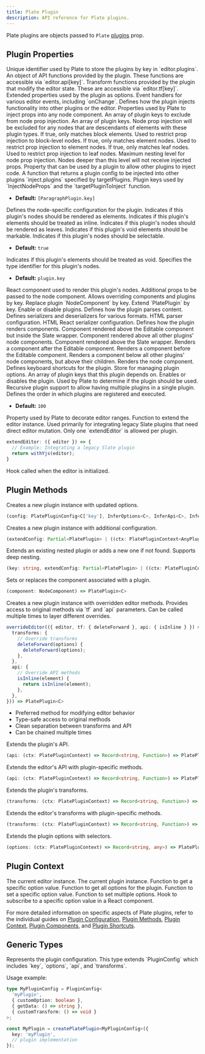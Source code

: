 ```yaml
---
title: Plate Plugin
description: API reference for Plate plugins.
---
```


Plate plugins are objects passed to `Plate` [plugins](/docs/api/core/plate-components#plugins) prop.

## Plugin Properties

<API name="Properties">
<APIAttributes>
<APIItem name="key" type="C['key']" required>
Unique identifier used by Plate to store the plugins by key in `editor.plugins`.
</APIItem>

<APIItem name="api" type="Record<string, Function>">
An object of API functions provided by the plugin. These functions are accessible via `editor.api[key]`.
</APIItem>

<APIItem name="transforms" type="Record<string, Function>">
Transform functions provided by the plugin that modify the editor state. These are accessible via `editor.tf[key]`.
</APIItem>

<APIItem name="options" type="Record<string, any>">
Extended properties used by the plugin as options.
</APIItem>

<APIItem name="handlers" type="{ onChange?: (editor: PlateEditor) => void } & Record<string, Function>">
Event handlers for various editor events, including `onChange`.
</APIItem>

<APIItem name="inject" type="object">
Defines how the plugin injects functionality into other plugins or the editor.

<APISubList>
<APISubListItem parent="inject" name="nodeProps" type="Record<string, any>" optional>
Properties used by Plate to inject props into any node component.
</APISubListItem>


<APISubListItem parent="inject" name="excludePlugins" type="string[]" optional>
An array of plugin keys to exclude from node prop injection.
</APISubListItem>

<APISubListItem parent="inject" name="excludeBelowPlugins" type="string[]" optional>
An array of plugin keys. Node prop injection will be excluded for any nodes that are descendants of elements with these plugin types.
</APISubListItem>
<APISubListItem parent="inject" name="isBlock" type="boolean" optional>
If true, only matches block elements. Used to restrict prop injection to block-level nodes.
</APISubListItem>

<APISubListItem parent="inject" name="isElement" type="boolean" optional>
If true, only matches element nodes. Used to restrict prop injection to element nodes.
</APISubListItem>
<APISubListItem parent="inject" name="isLeaf" type="boolean" optional>
If true, only matches leaf nodes. Used to restrict prop injection to leaf nodes.
</APISubListItem>
<APISubListItem parent="inject" name="maxLevel" type="number" optional>
Maximum nesting level for node prop injection. Nodes deeper than this level will not receive injected props.
</APISubListItem>
<APISubListItem parent="inject" name="plugins" type="Record<string, Partial<PlatePlugin>>" optional>
Property that can be used by a plugin to allow other plugins to inject code.
</APISubListItem>
<APISubListItem parent="inject" name="targetPluginToInject" type="function" optional>
A function that returns a plugin config to be injected into other plugins `inject.plugins` specified by targetPlugins.
</APISubListItem>
<APISubListItem parent="inject" name="targetPlugins" type="string[]" optional>
Plugin keys used by `InjectNodeProps` and the `targetPluginToInject` function.

- **Default:** `[ParagraphPlugin.key]`
</APISubListItem>
</APISubList>
</APIItem>

<APIItem name="node" type="object">
Defines the node-specific configuration for the plugin.

<APISubList>
<APISubListItem parent="node" name="isElement" type="boolean" optional>
Indicates if this plugin's nodes should be rendered as elements.
</APISubListItem>
<APISubListItem parent="node" name="isInline" type="boolean" optional>
Indicates if this plugin's elements should be treated as inline.
</APISubListItem>
<APISubListItem parent="node" name="isLeaf" type="boolean" optional>
Indicates if this plugin's nodes should be rendered as leaves.
</APISubListItem>
<APISubListItem parent="node" name="isMarkableVoid" type="boolean" optional>
Indicates if this plugin's void elements should be markable.
</APISubListItem>
<APISubListItem parent="node" name="isSelectable" type="boolean" optional>
Indicates if this plugin's nodes should be selectable.

- **Default:** `true`
</APISubListItem>
<APISubListItem parent="node" name="isVoid" type="boolean" optional>
Indicates if this plugin's elements should be treated as void.
</APISubListItem>
<APISubListItem parent="node" name="type" type="string" optional>
Specifies the type identifier for this plugin's nodes.

- **Default:** `plugin.key`
</APISubListItem>
<APISubListItem parent="node" name="component" type="NodeComponent | null" optional>
React component used to render this plugin's nodes.
</APISubListItem>
<APISubListItem parent="node" name="props" type="NodeProps<WithAnyKey<C>>" optional>
Additional props to be passed to the node component.
</APISubListItem>
</APISubList>
</APIItem>

<APIItem name="override" type="object">
Allows overriding components and plugins by key.

<APISubList>
<APISubListItem parent="override" name="components" type="Record<string, NodeComponent>" optional>
Replace plugin `NodeComponent` by key.
</APISubListItem>
<APISubListItem parent="override" name="plugins" type="Record<string, Partial<EditorPlatePlugin<AnyPluginConfig>>>" optional>
Extend `PlatePlugin` by key.
</APISubListItem>
<APISubListItem parent="override" name="enabled" type="Partial<Record<string, boolean>>" optional>
Enable or disable plugins.
</APISubListItem>
</APISubList>
</APIItem>

<APIItem name="parser" type="Nullable<Parser<WithAnyKey<C>>>">
Defines how the plugin parses content.
</APIItem>

<APIItem name="parsers" type="object">
Defines serializers and deserializers for various formats.

<APISubList>
<APISubListItem parent="parsers" name="html" type="Nullable<{ deserializer?: HtmlDeserializer<WithAnyKey<C>>; serializer?: HtmlSerializer<WithAnyKey<C>> }>" optional>
HTML parser configuration.
</APISubListItem>
<APISubListItem parent="parsers" name="htmlReact" type="Nullable<{ serializer?: HtmlReactSerializer<WithAnyKey<C>> }>" optional>
HTML React serializer configuration.
</APISubListItem>
</APISubList>
</APIItem>

<APIItem name="render" type="object">
Defines how the plugin renders components.

<APISubList>
<APISubListItem parent="render" name="aboveEditable" type="Component" optional>
Component rendered above the Editable component but inside the Slate wrapper.
</APISubListItem>
<APISubListItem parent="render" name="aboveNodes" type="Component" optional>
Component rendered above all other plugins' node components.
</APISubListItem>
<APISubListItem parent="render" name="aboveSlate" type="Component" optional>
Component rendered above the Slate wrapper.
</APISubListItem>
<APISubListItem parent="render" name="afterEditable" type="EditableSiblingComponent" optional>
Renders a component after the Editable component.
</APISubListItem>
<APISubListItem parent="render" name="beforeEditable" type="EditableSiblingComponent" optional>
Renders a component before the Editable component.
</APISubListItem>
<APISubListItem parent="render" name="belowNodes" type="NodeWrapperComponent<WithAnyKey<C>>" optional>
Renders a component below all other plugins' node components, but above their children.
</APISubListItem>
<APISubListItem parent="render" name="node" type="NodeComponent" optional>
Renders the node component.
</APISubListItem>
</APISubList>
</APIItem>

<APIItem name="shortcuts" type="Shortcuts">
Defines keyboard shortcuts for the plugin.
</APIItem>

<APIItem name="useOptionsStore" type="StoreApi<C['key'], C['options']>">
Store for managing plugin options.
</APIItem>

<APIItem name="dependencies" type="string[]">
An array of plugin keys that this plugin depends on.
</APIItem>

<APIItem name="enabled" type="boolean" optional>
Enables or disables the plugin. Used by Plate to determine if the plugin should be used.
</APIItem>

<APIItem name="plugins" type="any[]">
Recursive plugin support to allow having multiple plugins in a single plugin.
</APIItem>

<APIItem name="priority" type="number">
Defines the order in which plugins are registered and executed.

- **Default:** `100`
</APIItem>

<APIItem name="decorate" type="Decorate<WithAnyKey<C>>" optional>
Property used by Plate to decorate editor ranges.
</APIItem>

<APIItem name="extendEditor" type="ExtendEditor<WithAnyKey<C>>" optional>
Function to extend the editor instance. Used primarily for integrating legacy Slate plugins that need direct editor mutation. Only one `extendEditor` is allowed per plugin.

```ts
extendEditor: ({ editor }) => {
  // Example: Integrating a legacy Slate plugin
  return withYjs(editor);
}
```
</APIItem>

<APIItem name="useHooks" type="() => void" optional>
Hook called when the editor is initialized.
</APIItem>
</APIAttributes>
</API>

## Plugin Methods

<API name="Methods">
<APIMethods>
<APIItem name="configure" type="(config: PlatePluginConfig | ((ctx: PlatePluginContext) => PlatePluginConfig)) => PlatePlugin">
Creates a new plugin instance with updated options.

```ts
(config: PlatePluginConfig<C['key'], InferOptions<C>, InferApi<C>, InferTransforms<C>> | ((ctx: PlatePluginContext<C>) => PlatePluginConfig<C['key'], InferOptions<C>, InferApi<C>, InferTransforms<C>>)) => PlatePlugin<C>
```
</APIItem>

<APIItem name="extend" type="(config: Partial<PlatePlugin> | ((ctx: PlatePluginContext) => Partial<PlatePlugin>)) => PlatePlugin">
Creates a new plugin instance with additional configuration.

```ts
(extendConfig: Partial<PlatePlugin> | ((ctx: PlatePluginContext<AnyPluginConfig>) => Partial<PlatePlugin>)) => PlatePlugin
```
</APIItem>

<APIItem name="extendPlugin" type="(key: string, config: Partial<PlatePlugin> | ((ctx: PlatePluginContext) => Partial<PlatePlugin>)) => PlatePlugin">
Extends an existing nested plugin or adds a new one if not found. Supports deep nesting.

```ts
(key: string, extendConfig: Partial<PlatePlugin> | ((ctx: PlatePluginContext<AnyPluginConfig>) => Partial<PlatePlugin>)) => PlatePlugin
```
</APIItem>

<APIItem name="withComponent" type="function">
Sets or replaces the component associated with a plugin.

```ts
(component: NodeComponent) => PlatePlugin<C>
```
</APIItem>

<APIItem name="overrideEditor" type="function">
Creates a new plugin instance with overridden editor methods. Provides access to original methods via `tf` and `api` parameters. Can be called multiple times to layer different overrides.

```ts
overrideEditor(({ editor, tf: { deleteForward }, api: { isInline } }) => ({
  transforms: {
    // Override transforms
    deleteForward(options) {
      deleteForward(options);
    },
  },
  api: {
    // Override API methods
    isInline(element) {
      return isInline(element);
    },
  },
})) => PlatePlugin<C>
```

- Preferred method for modifying editor behavior
- Type-safe access to original methods
- Clean separation between transforms and API
- Can be chained multiple times
</APIItem>

<APIItem name="extendApi" type="(api: (ctx: PlatePluginContext) => Record<string, Function>) => PlatePlugin">
Extends the plugin's API.

```ts
(api: (ctx: PlatePluginContext) => Record<string, Function>) => PlatePlugin
```
</APIItem>

<APIItem name="extendEditorApi" type="(api: (ctx: PlatePluginContext) => Record<string, Function>) => PlatePlugin">
Extends the editor's API with plugin-specific methods.

```ts
(api: (ctx: PlatePluginContext) => Record<string, Function>) => PlatePlugin
```
</APIItem>

<APIItem name="extendTransforms" type="(transforms: (ctx: PlatePluginContext) => Record<string, Function>) => PlatePlugin">
Extends the plugin's transforms.

```ts
(transforms: (ctx: PlatePluginContext) => Record<string, Function>) => PlatePlugin
```
</APIItem>

<APIItem name="extendEditorTransforms" type="(transforms: (ctx: PlatePluginContext) => Record<string, Function>) => PlatePlugin">
Extends the editor's transforms with plugin-specific methods.

```ts
(transforms: (ctx: PlatePluginContext) => Record<string, Function>) => PlatePlugin
```
</APIItem>

<APIItem name="extendOptions" type="(options: (ctx: PlatePluginContext) => Record<string, any>) => PlatePlugin">
Extends the plugin options with selectors.

```ts
(options: (ctx: PlatePluginContext) => Record<string, any>) => PlatePlugin
```
</APIItem>
</APIMethods>
</API>

## Plugin Context

<API name="Context">
<APIAttributes>
<APIItem name="editor" type="PlateEditor">
The current editor instance.
</APIItem>
<APIItem name="plugin" type="EditorPlatePlugin<C>">
The current plugin instance.
</APIItem>
<APIItem name="getOption" type="function">
Function to get a specific option value.
</APIItem>
<APIItem name="getOptions" type="function">
Function to get all options for the plugin.
</APIItem>
<APIItem name="setOption" type="function">
Function to set a specific option value.
</APIItem>
<APIItem name="setOptions" type="function">
Function to set multiple options.
</APIItem>
<APIItem name="useOption" type="function">
Hook to subscribe to a specific option value in a React component.
</APIItem>
</APIAttributes>
</API>

For more detailed information on specific aspects of Plate plugins, refer to the individual guides on [Plugin Configuration](/docs/plugin), [Plugin Methods](/docs/plugin-methods), [Plugin Context](/docs/plugin-context), [Plugin Components](/docs/plugin-components), and [Plugin Shortcuts](/docs/plugin-shortcuts).

## Generic Types

<API name="GenericTypes">
<APIAttributes>
<APIItem name="C" type="AnyPluginConfig = PluginConfig">
Represents the plugin configuration. This type extends `PluginConfig` which includes `key`, `options`, `api`, and `transforms`.
</APIItem>
</APIAttributes>
</API>

Usage example:

```typescript
type MyPluginConfig = PluginConfig<
  'myPlugin',
  { customOption: boolean },
  { getData: () => string },
  { customTransform: () => void }
>;

const MyPlugin = createPlatePlugin<MyPluginConfig>({
  key: 'myPlugin',
  // plugin implementation
});
```
